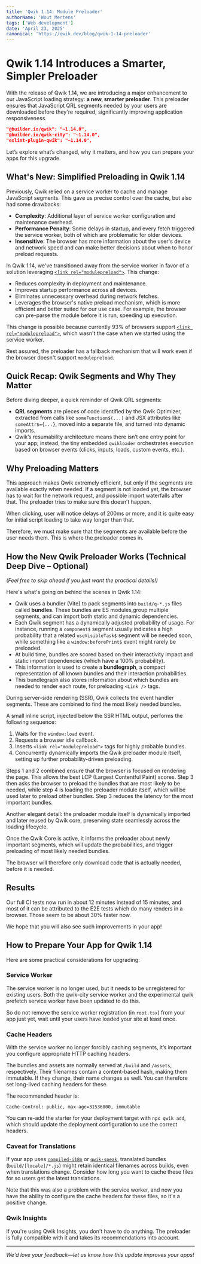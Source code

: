 ```yaml
---
title: 'Qwik 1.14: Module Preloader'
authorName: 'Wout Mertens'
tags: ['Web development']
date: 'April 23, 2025'
canonical: 'https://qwik.dev/blog/qwik-1-14-preloader'
---
```



<ArticleBlock>

# Qwik 1.14 Introduces a Smarter, Simpler Preloader

With the release of Qwik 1.14, we are introducing a major enhancement to our JavaScript loading strategy: **a new, smarter preloader**. This preloader ensures that JavaScript QRL segments needed by your users are downloaded before they're required, significantly improving application responsiveness.

```json
"@builder.io/qwik": "~1.14.0",
"@builder.io/qwik-city": "~1.14.0",
"eslint-plugin-qwik": "~1.14.0",
```

Let’s explore what’s changed, why it matters, and how you can prepare your apps for this upgrade.

## What's New: Simplified Preloading in Qwik 1.14

Previously, Qwik relied on a service worker to cache and manage JavaScript segments. This gave us precise control over the cache, but also had some drawbacks:

- **Complexity**: Additional layer of service worker configuration and maintenance overhead.
- **Performance Penalty**: Some delays in startup, and every fetch triggered the service worker, both of which are problematic for older devices.
- **Insensitive**: The browser has more information about the user's device and network speed and can make better decisions about when to honor preload requests.

In Qwik 1.14, we've transitioned away from the service worker in favor of a solution leveraging [`<link rel="modulepreload">`](https://devdocs.io/html/attributes/rel/modulepreload). This change:

- Reduces complexity in deployment and maintenance.
- Improves startup performance across all devices.
- Eliminates unnecessary overhead during network fetches.
- Leverages the browser's native preload mechanism, which is more efficient and better suited for our use case. For example, the browser can pre-parse the module before it is run, speeding up execution.

This change is possible because currently 93% of browsers support [`<link rel="modulepreload">`](https://devdocs.io/html/attributes/rel/modulepreload), which wasn't the case when we started using the service worker.

Rest assured, the preloader has a fallback mechanism that will work even if the browser doesn't support `modulepreload`.

## Quick Recap: Qwik Segments and Why They Matter

Before diving deeper, a quick reminder of Qwik QRL segments:

- **QRL segments** are pieces of code identified by the Qwik Optimizer, extracted from calls like `someFunction$(...)` and JSX attributes like `someAttr$={...}`, moved into a separate file, and turned into dynamic imports.
- Qwik’s resumability architecture means there isn’t one entry point for your app; instead, the tiny embedded `qwikloader` orchestrates execution based on browser events (clicks, inputs, loads, custom events, etc.).

## Why Preloading Matters

This approach makes Qwik extremely efficient, but only if the segments are available exactly when needed. If a segment is not loaded yet, the browser has to wait for the network request, and possible import waterfalls after that. The preloader tries to make sure this doesn't happen.

When clicking, user will notice delays of 200ms or more, and it is quite easy for initial script loading to take way longer than that.

Therefore, we must make sure that the segments are available before the user needs them. This is where the preloader comes in.

## How the New Qwik Preloader Works (Technical Deep Dive – Optional)

*(Feel free to skip ahead if you just want the practical details!)*

Here's what's going on behind the scenes in Qwik 1.14:

- Qwik uses a bundler (Vite) to pack segments into `build/q-*.js` files called **bundles**. These bundles are ES modules,group multiple segments, and can import both static and dynamic dependencies.
- Each Qwik segment has a dynamically adjusted probability of usage. For instance, running a `component$` segment usually indicates a high probability that a related `useVisibleTask$` segment will be needed soon, while something like a `window:beforePrint$` event might rarely be preloaded.
- At build time, bundles are scored based on their interactivity impact and static import dependencies (which have a 100% probability).
- This information is used to create a **bundlegraph**, a compact representation of all known bundles and their interaction probabilities.
- This bundlegraph also stores information about which bundles are needed to render each route, for preloading `<Link />` tags.

During server-side rendering (SSR), Qwik collects the event handler segments. These are combined to find the most likely needed bundles.

A small inline script, injected below the SSR HTML output, performs the following sequence:
  1. Waits for the `window:load` event.
  2. Requests a browser idle callback.
  3. Inserts `<link rel="modulepreload">` tags for highly probable bundles.
  4. Concurrently dynamically imports the Qwik preloader module itself, setting up further probability-driven preloading.

Steps 1 and 2 combined ensure that the browser is focused on rendering the page. This allows the best LCP (Largest Contentful Paint) scores.
Step 3 then asks the browser to preload the bundles that are most likely to be needed, while step 4 is loading the preloader module itself, which will be used later to preload other bundles. Step 3 reduces the latency for the most important bundles.

Another elegant detail: the preloader module itself is dynamically imported and later reused by Qwik core, preserving state seamlessly across the loading lifecycle.

Once the Qwik Core is active, it informs the preloader about newly important segments, which will update the probabilities, and trigger preloading of most likely needed bundles.

The browser will therefore only download code that is actually needed, before it is needed.

## Results

Our full CI tests now run in about 12 minutes instead of 15 minutes, and most of it can be attributed to the E2E tests which do many renders in a browser. Those seem to be about 30% faster now.

We hope that you will also see such improvements in your app!

## How to Prepare Your App for Qwik 1.14

Here are some practical considerations for upgrading:

### Service Worker

The service worker is no longer used, but it needs to be unregistered for existing users. Both the qwik-city service worker and the experimental qwik prefetch service worker have been updated to do this.

So do not remove the service worker registration (in `root.tsx`) from your app just yet, wait until your users have loaded your site at least once.

### Cache Headers

With the service worker no longer forcibly caching segments, it’s important you configure appropriate HTTP caching headers. 

The bundles and assets are normally served at `/build` and `/assets`, respectively. Their filenames contain a content-based hash, making them immutable. If they change, their name changes as well. You can therefore set long-lived caching headers for these.

The recommended header is:
```
Cache-Control: public, max-age=31536000, immutable
```

You can re-add the starter for your deployment target with `npx qwik add`, which should update the deployment configuration to use the correct headers.

### Caveat for Translations

If your app uses [`compiled-i18n`](https://github.com/wmertens/compiled-i18n) or [`qwik-speak`](https://github.com/robisim74/qwik-speak), translated bundles (`build/[locale]/*.js`) might retain identical filenames across builds, even when translations change. Consider how long you want to cache these files for so users get the latest translations.

Note that this was also a problem with the service worker, and now you have the ability to configure the cache headers for these files, so it's a positive change.

### Qwik Insights

If you're using Qwik Insights, you don't have to do anything. The preloader is fully compatible with it and takes its recommendations into account.

---

*We'd love your feedback—let us know how this update improves your apps!*

</ArticleBlock>

